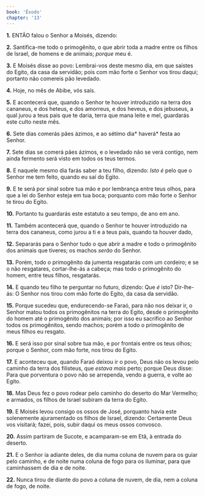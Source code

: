 ```yaml
---
book: 'Êxodo'
chapter: '13'
---
```


**1.** ENTÃO falou o Senhor a Moisés, dizendo:

**2.** Santifica-me todo o primogênito, o que abrir toda a madre entre os filhos de Israel, de homens e de animais; *porque* meu é.

**3.** E Moisés disse ao povo: Lembrai-vos deste mesmo dia, em que saístes do Egito, da casa da servidão; pois com mão forte o Senhor vos tirou daqui; portanto não comereis pão levedado.

**4.** Hoje, no mês de Abibe, vós saís.

**5.** E acontecerá que, quando o Senhor te houver introduzido na terra dos cananeus, e dos heteus, e dos amorreus, e dos heveus, e dos jebuseus, a qual jurou a teus pais que te daria, terra que mana leite e mel, guardarás este culto neste mês.

**6.** Sete dias comerás pães ázimos, e ao sétimo dia* haverá* festa ao Senhor.

**7.** Sete dias se comerá pães ázimos, e o levedado não se verá contigo, nem ainda fermento será visto em todos os teus termos.

**8.** E naquele mesmo dia farás saber a teu filho, dizendo: *Isto é* pelo que o Senhor me tem feito, quando eu saí do Egito.

**9.** E te será por sinal sobre tua mão e por lembrança entre teus olhos, para que a lei do Senhor esteja em tua boca; porquanto com mão forte o Senhor te tirou do Egito.

**10.** Portanto tu guardarás este estatuto a seu tempo, de ano em ano.

**11.** Também acontecerá que, quando o Senhor te houver introduzido na terra dos cananeus, como jurou a ti e a teus pais, quando ta houver dado,

**12.** Separarás para o Senhor tudo o que abrir a madre e todo o primogênito dos animais que tiveres; os machos *serão* do Senhor.

**13.** Porém, todo o primogênito da jumenta resgatarás com um cordeiro; e se o não resgatares, cortar-lhe-ás a cabeça; mas todo o primogênito do homem, entre teus filhos, resgatarás.

**14.** E quando teu filho te perguntar no futuro, dizendo: Que *é* isto? Dir-lhe-ás: O Senhor nos tirou com mão forte do Egito, da casa da servidão.

**15.** Porque sucedeu que, endurecendo-se Faraó, para não nos deixar ir, o Senhor matou todos os primogênitos na terra do Egito, desde o primogênito do homem até o primogênito dos animais; por isso eu sacrifico ao Senhor todos os primogênitos, sendo machos; porém a todo o primogênito de meus filhos eu resgato.

**16.** E será isso por sinal sobre tua mão, e por frontais entre os teus olhos; porque o Senhor, com mão forte, nos tirou do Egito.

**17.** E aconteceu que, quando Faraó deixou ir o povo, Deus não os levou pelo caminho da terra dos filisteus, que *estava mais* perto; porque Deus disse: Para que porventura o povo não se arrependa, vendo a guerra, e volte ao Egito.

**18.** Mas Deus fez o povo rodear pelo caminho do deserto do Mar Vermelho; e armados, os filhos de Israel subiram da terra do Egito.

**19.** E Moisés levou consigo os ossos de José, porquanto havia este solenemente ajuramentado os filhos de Israel, dizendo: Certamente Deus vos visitará; fazei, pois, subir daqui os meus ossos convosco.

**20.** Assim partiram de Sucote, e acamparam-se em Etã, à entrada do deserto.

**21.** E o Senhor ia adiante deles, de dia numa coluna de nuvem para os guiar pelo caminho, e de noite numa coluna de fogo para os iluminar, para que caminhassem de dia e de noite.

**22.** Nunca tirou de diante do povo a coluna de nuvem, de dia, nem a coluna de fogo, de noite.